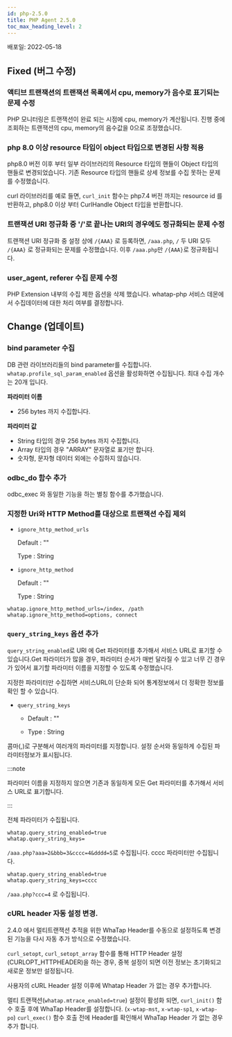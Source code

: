 ```yaml
---
id: php-2.5.0
title: PHP Agent 2.5.0
toc_max_heading_level: 2
---
```



배포일: 2022-05-18

## Fixed (버그 수정)

### 액티브 트랜잭션의 트랜잭션 목록에서 cpu, memory가 음수로 표기되는 문제 수정

PHP 모니터링은 트랜잭션이 완료 되는 시점에 cpu, memory가 계산됩니다. 진행 중에 조회하는 트랜잭션의 cpu, memory의 음수값을 0으로 조정했습니다.

### php 8.0 이상 resource 타입이 object 타입으로 변경된 사항 적용

php8.0 버전 이후 부터 일부 라이브러리의 Resource 타입의 핸들이 Object 타입의 핸들로 변경되었습니다. 기존 Resource 타입의 핸들로 상세 정보를 수집 못하는 문제를 수정했습니다. 

curl 라이브러리를 예로 들면, `curl_init` 함수는 php7.4 버전 까지는 resource id 를 반환하고, php8.0 이상 부터 CurlHandle Object 타입을 반환합니다. 

### 트랜잭션 URI 정규화 중 '/'로 끝나는 URI의 경우에도 정규화되는 문제 수정

트랜잭션 URI 정규화 중 설정 상에 `/{AAA}` 로 등록하면, `/aaa.php`, `/` 두 URI 모두 `/{AAA}` 로 정규화되는 문제를 수정했습니다. 이후 `/aaa.php`만 `/{AAA}`로 정규화됩니다.

### user_agent, referer 수집 문제 수정

PHP Extension 내부의 수집 제한 옵션을 삭제 했습니다. whatap-php 서비스 데몬에서 수집데이터에 대한 처리 여부를 결정합니다.

## Change (업데이트)

### bind parameter 수집

DB 관련 라이브러리들의 bind parameter를 수집합니다. `whatap.profile_sql_param_enabled` 옵션을 활성화하면 수집됩니다. 최대 수집 개수는 20개 입니다. 

**파라미터 이름**

* 256 bytes 까지 수집합니다. 

**파라미터 값**

* String 타입의 경우 256 bytes 까지 수집합니다.
* Array 타입의 경우 "ARRAY" 문자열로 표기만 합니다. 
* 숫자형, 문자형 데이터 외에는 수집하지 않습니다. 

### odbc_do 함수 추가 
odbc_exec 와 동일한 기능을 하는 별칭 함수를 추가했습니다. 
 
### 지정한 Uri와 HTTP Method를 대상으로 트랜잭션 수집 제외

* `ignore_http_method_urls`

  Default : ""  

  Type : String

* `ignore_http_method`

  Default : ""

  Type : String

```
whatap.ignore_http_method_urls=/index, /path
whatap.ignore_http_method=options, connect
```

### `query_string_keys` 옵션 추가

`query_string_enabled`로 URI 에 Get 파라미터를 추가해서 서비스 URL로 표기할 수 있습니다.Get 파라미터가 많을 경우, 파라미터 순서가 매번 달라질 수 있고 너무 긴 경우가 있어서 표기할 파라미터 이름을 지정할 수 있도록 수정했습니다.

지정한 파라미터만 수집하면 서비스URL이 단순화 되어 통계정보에서 더 정확한 정보를 확인 할 수 있습니다.

* `query_string_keys`

  * Default : ""

  * Type : String

콤마(,)로 구분해서 여러개의 파라미터를 지정합니다. 설정 순서와 동일하게 수집된 파라미터정보가 표시됩니다. 

:::note

파라미터 이름을 지정하지 않으면 기존과 동일하게 모든 Get 파라미터를 추가해서 서비스 URL로 표기합니다.

:::

전체 파라미터가 수집됩니다. 

```
whatap.query_string_enabled=true
whatap.query_string_keys=
```

`/aaa.php?aaa=2&bbb=3&cccc=4&dddd=5`로 수집됩니다. cccc 파라미터만 수집됩니다. 

```
whatap.query_string_enabled=true
whatap.query_string_keys=cccc
```

`/aaa.php?ccc=4` 로 수집됩니다. 

### cURL header 자동 설정 변경.

2.4.0 에서 멀티트랜잭션 추적을 위한 WhaTap Header를 수동으로 설정하도록 변경된 기능을 다시 자동 추가 방식으로 수정했습니다. 

`curl_setopt`, `curl_setopt_array` 함수를 통해 HTTP Header 설정(CURLOPT_HTTPHEADER)을 하는 경우, 중복 설정이 되면 이전 정보는 초기화되고 새로운 정보만 설정됩니다.

사용자의 cURL Header 설정 이후에 Whatap Header 가 없는 경우 추가합니다. 

멀티 트랜잭션(`whatap.mtrace_enabled=true`) 설정이 활성화 되면, `curl_init()` 함수 호출 후에 WhaTap Header를 설정합니다. (`x-wtap-mst`, `x-wtap-sp1`, `x-wtap-po`) `curl_exec()` 함수 호출 전에 Header를 확인해서 WhaTap Header 가 없는 경우 추가 합니다.